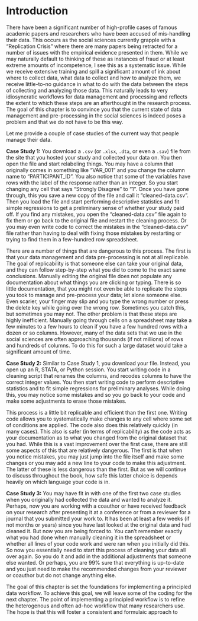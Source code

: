 # Introduction

There have been a significant number of high-profile cases of famous academic papers and researchers who have been accused of mis-handling their data. This occurs as the social sciences currently grapple with a "Replication Crisis" where there are many papers being retracted for a number of issues with the empirical evidence presented in them. While we may naturally default to thinking of these as instances of fraud or at least extreme amounts of incompetence, I see this as a systematic issue. While we receive extensive training and spill a significant amount of ink about where to collect data, what data to collect and how to analyze them, we receive little-to-no guidance in what to do with the data between the steps of collecting and analyzing those data. This naturally leads to very idiosyncratic workflows for data management and processing and reflects the extent to which these steps are an afterthought in the research process. The goal of this chapter is to convince you that the current state of data management and pre-processing in the social sciences is indeed poses a problem and that we do not have to be this way. 

Let me provide a couple of case studies of the current way that people manage their data.

<!--
Note:

- In the following bits discussing these case studies use the first para. to discuss these processes, then in a second dissect what potential problems there are with them.

-->
**Case Study 1:** You download a `.csv` (or `.xlsx`, `.dta`, or even a `.sav`) file from the site that you hosted your study and collected your data on. You then open the file and start relabeling things. You may have a column that originally comes in something like "VAR_001" and you change the column name to "PARTICIPANT_ID". You also notice that some of the variables have rows with the label of the response rather than an integer. So you start changing any cell that says "Strongly Disagree" to "1". Once you have gone through, this you save a new copy of the file and call it "cleaned-data.csv". Then you load the file and start performing descriptive statistics and fit simple regressions to get a preliminary sense of whether your study paid off. If you find any mistakes, you open the "cleaned-data.csv" file again to fix them or go back to the original file and restart the cleaning process. Or you may even write code to correct the mistakes in the "cleaned-data.csv" file rather than having to deal with fixing those mistakes by restarting or trying to find them in a few-hundred row spreadsheet.

There are a number of things that are dangerous to this process. The first is that your data management and data pre-processing is not at all replicable. The goal of replicability is that someone else can take your original data, and they can follow step-by-step what you did to come to the exact same conclusions. Manually editing the original file does not populate any documentation about what things you are clicking or typing. There is so little documentation, that you might not even be able to replicate the steps you took to manage and pre-process your data; let alone someone else. Even scarier, your finger may slip and you type the wrong number or press the delete key while going over the wrong row. Sometimes you catch this, but sometimes you may not. The other problem is that these steps are highly inefficient. Manually going through cells on a spreadsheet may take a few minutes to a few hours to clean if you have a few hundred rows with a dozen or so columns. However, many of the data sets that we use in the social sciences are often approaching thousands (if not millions) of rows and hundreds of columns. To do this for such a large dataset would take a significant amount of time.

**Case Study 2:** Similar to Case Study 1, you download your file. Instead, you open up an R, STATA, or Python session. You start writing code in a cleaning script that renames the columns, and recodes columns to have the correct integer values. You then start writing code to perform descriptive statistics and to fit simple regressions for preliminary analyses. While doing this, you may notice some mistakes and so you go back to your code and make some adjustments to erase those mistakes.

This process is a little bit replicable and efficient than the first one. Writing code allows you to systematically make changes to any cell where some set of conditions are applied. The code also does this relatively quickly (in many cases). This also is safer (in terms of replicability) as the code acts as your documentation as to what you changed from the original dataset that you had. While this is a vast improvement over the first case, there are still some aspects of this that are relatively dangerous. The first is that when you notice mistakes, you may just jump into the file itself and make some changes or you may add a new line to your code to make this adjustment. The latter of these is less dangerous than the first. But as we will continue to discuss throughout the book, how safe this latter choice is depends heavily on which language your code is in.  

**Case Study 3:** You may have fit in with one of the first two case studies when you originally had collected the data and wanted to analyze it. Perhaps, now you are working with a coauthor or have received feedback on your research after presenting it at a conference or from a reviewer for a journal that you submitted your work to. It has been at least a few weeks (if not months or years) since you have last looked at the original data and had cleaned it. But now you are being forced to. You can't remember exactly what you had done when manually cleaning it in the spreadsheet or whether all lines of your code work and were ran when you initially did this. So now you essentially need to start this process of cleaning your data all over again. So you do it and add in the additional adjustments that someone else wanted. Or perhaps, you are 99% sure that everything is up-to-date and you just need to make the recommended changes from your reviewer or coauthor but do not change anything else.


<!--
Note:

- Once I have laid out these case studies, I should next dig into what my proposed workflow offers and why we should be using tools that are optimal for each step of the process.
-->


The goal of this chapter is set the foundations for implementing a principled data workflow. To achieve this goal, we will leave some of the coding for the next chapter. The point of implementing a principled workflow is to refine the heterogenous and often ad-hoc workflow that many researchers use. The hope is that this will foster a consistent and formulaic approach to 

